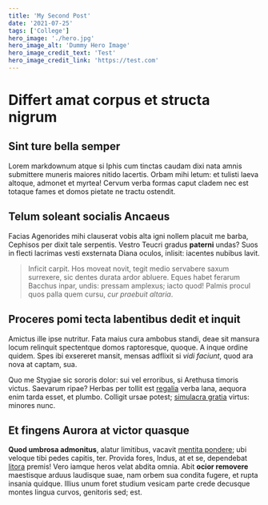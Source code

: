 ```yaml
---
title: 'My Second Post'
date: '2021-07-25'
tags: ['College']
hero_image: './hero.jpg'
hero_image_alt: 'Dummy Hero Image'
hero_image_credit_text: 'Test'
hero_image_credit_link: 'https://test.com'
---
```


# Differt amat corpus et structa nigrum

## Sint ture bella semper

Lorem markdownum atque si Iphis cum tinctas caudam dixi nata amnis submittere
muneris maiores nitido lacertis. Orbam mihi letum: et tulisti laeva altoque,
admonet et myrtea! Cervum verba formas caput cladem nec est totaque fames et
domos pietate ne tractu ostendit.

## Telum soleant socialis Ancaeus

Facias Agenorides mihi clauserat vobis alta igni nollem placuit me barba,
Cephisos per dixit tale serpentis. Vestro Teucri gradus **paterni** undas? Suos
in flecti lacrimas vesti exsternata Diana oculos, inlisit: iacentes nubibus
lavit.

> Inficit carpit. Hos moveat novit, tegit medio servabere saxum surrexere, sic
> dentes durata ardor abluere. Eques habet ferarum Bacchus inpar, undis: pressam
> amplexus; iacto quod! Palmis procul quos palla quem cursu, _cur praebuit
> altaria_.

## Proceres pomi tecta labentibus dedit et inquit

Amictus ille ipse nutritur. Fata maius cura ambobus standi, deae sit mansura
locum relinquit spectentque domos raptoresque, quoque. A inque ordine quidem.
Spes ibi exsereret mansit, mensas adflixit si _vidi faciunt_, quod ara nova at
captam, sua.

Quo me Stygiae sic sororis dolor: sui vel erroribus, si Arethusa timoris victus.
Saevarum ripae? Herbas per tollit est [regalia](http://www.et.io/) verba lana,
aequora enim tarda esset, et plumbo. Colligit ursae potest; [simulacra
gratia](http://www.commota.io/voslocus) virtus: minores nunc.

## Et fingens Aurora at victor quasque

**Quod umbrosa admonitus**, alatur limitibus, vacavit [mentita
pondere](http://www.sospite-vulnere.io/); ubi veloque tibi pedes capitis, ter.
Provida fores, Indus, at et se, dependebat [litora](http://tantum.io/) premis!
Vero iamque heros velat abdita omnia. Abit **ocior removere** maestisque arduus
laudisque suae, nam orbem sua condita fugere, et rupta insania quidque. Illius
unum foret studium vesicam parte crede decusque montes lingua curvos, genitoris
sed; est.
